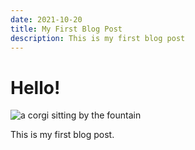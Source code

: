 ```yaml
---
date: 2021-10-20
title: My First Blog Post
description: This is my first blog post
---
```


# Hello!

![a corgi sitting by the fountain](../images/shiangling-RQbwjCKWxQw-unsplash.jpg)

This is my first blog post.
